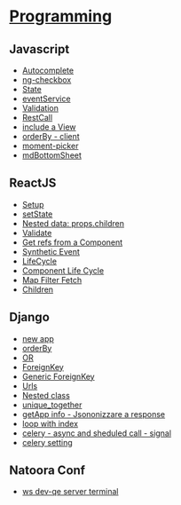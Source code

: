 = [[Programming]] =
== Javascript ==
* [[Autocomplete]]
* [[ng-checkbox]]
* [[State]]
* [[eventService]]
* [[Validation]]
* [[RestCall]]
* [[include a View]]
* [[orderBy - client]]
* [[moment-picker]]
* [[mdBottomSheet]]

== ReactJS ==
* [[Setup]]
* [[setState]]
* [[Nested data: props.children]]
* [[Validate]]
* [[Get refs from a Component]]
* [[Synthetic Event]]
* [[LifeCycle]]
* [[Component Life Cycle]]
* [[Map Filter Fetch]]
* [[Children]]


== Django ==
* [[new app]]
* [[orderBy]]
* [[OR]]
* [[ForeignKey]]
* [[Generic ForeignKey]]
* [[Urls]]
* [[Nested class]]
* [[unique_together]]
* [[getApp info - Jsononizzare a response]]
* [[loop with index]]
* [[celery - async and sheduled call - signal]]
* [[celery setting]]

== Natoora Conf ==
* [[ws dev-qe server terminal]]
